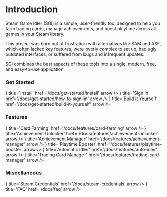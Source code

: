
 
# Introduction

Steam Game Idler (SGI) is a simple, user-friendly tool designed to help you farm trading cards, manage achievements, and boost playtime across all games in your Steam library.

This project was born out of frustration with alternatives like SAM and ASF, which often lacked key features, were overly complex to set up, had ugly outdated interfaces, or suffered from bugs and infrequent updates.

SGI combines the best aspects of these tools into a single, modern, free, and easy-to-use application.

### Get Started

<Cards>
    <Cards.Card icon={<GrInstallOption />} title='Install' href='/docs/get-started/install' arrow />
    <Cards.Card icon={<FaSignInAlt />} title='Sign In' href='/docs/get-started/how-to-sign-in' arrow />
    <Cards.Card icon={<FaTools />} title='Build It Yourself' href='/docs/get-started/build-it-yourself' arrow />
</Cards>

### Features

<Cards>
    <Cards.Card icon={<TbCardsFilled />} title='Card Farming' href='/docs/features/card-farming' arrow />
    <Cards.Card icon={<FaAward />} title='Achievement Unlocker' href='/docs/features/achievement-unlocker' arrow />
    <Cards.Card icon={<FaAward />} title='Achievement Manager' href='/docs/features/achievement-manager' arrow />
    <Cards.Card icon={<IoPlay />} title='Playtime Booster' href='/docs/features/playtime-booster' arrow />
    <Cards.Card icon={<RiRobot3Fill />} title='Automatic Idler' href='/docs/features/auto-idler' arrow />
    <Cards.Card icon={<RiRobot3Fill />} title='Trading Card Manager' href='/docs/features/trading-card-manager' arrow />
</Cards>

### Miscellaneous

<Cards>
    <Cards.Card icon={<FaSteam />} title='Steam Credentials' href='/docs/steam-credentials' arrow />
    <Cards.Card icon={<FaQuoteRight />} title='FAQ' href='/docs/faq' arrow />
</Cards>